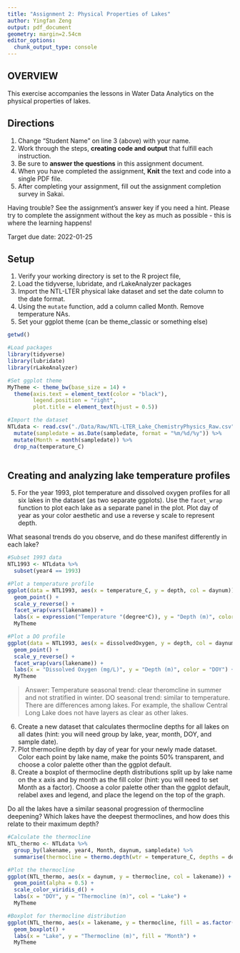 ```yaml
---
title: "Assignment 2: Physical Properties of Lakes"
author: Yingfan Zeng
output: pdf_document
geometry: margin=2.54cm
editor_options: 
  chunk_output_type: console
---
```


## OVERVIEW

This exercise accompanies the lessons in Water Data Analytics on the physical properties of lakes. 

## Directions
1. Change "Student Name" on line 3 (above) with your name.
2. Work through the steps, **creating code and output** that fulfill each instruction.
3. Be sure to **answer the questions** in this assignment document.
4. When you have completed the assignment, **Knit** the text and code into a single PDF file.
5. After completing your assignment, fill out the assignment completion survey in Sakai. 

Having trouble? See the assignment's answer key if you need a hint. Please try to complete the assignment without the key as much as possible - this is where the learning happens!

Target due date: 2022-01-25

## Setup

1. Verify your working directory is set to the R project file, 
2. Load the tidyverse, lubridate, and rLakeAnalyzer packages
3. Import the NTL-LTER physical lake dataset and set the date column to the date format. 
4. Using the `mutate` function, add a column called Month. Remove temperature NAs.
5. Set your ggplot theme (can be theme_classic or something else)

```r
getwd()

#Load packages
library(tidyverse)
library(lubridate)
library(rLakeAnalyzer)

#Set ggplot theme
MyTheme <- theme_bw(base_size = 14) +
  theme(axis.text = element_text(color = "black"),
        legend.position = "right",
        plot.title = element_text(hjust = 0.5))

#Import the dataset
NTLdata <- read.csv("./Data/Raw/NTL-LTER_Lake_ChemistryPhysics_Raw.csv") %>%
  mutate(sampledate = as.Date(sampledate, format = "%m/%d/%y")) %>%
  mutate(Month = month(sampledate)) %>%
  drop_na(temperature_C)
  

```

## Creating and analyzing lake temperature profiles

5. For the year 1993, plot temperature and dissolved oxygen profiles for all six lakes in the dataset (as two separate ggplots). Use the `facet_wrap` function to plot each lake as a separate panel in the plot. Plot day of year as your color aesthetic and use a reverse y scale to represent depth. 

What seasonal trends do you observe, and do these manifest differently in each lake?

```r
#Subset 1993 data
NTL1993 <- NTLdata %>%
  subset(year4 == 1993)

#Plot a temperature profile
ggplot(data = NTL1993, aes(x = temperature_C, y = depth, col = daynum)) +
  geom_point() +
  scale_y_reverse() +
  facet_wrap(vars(lakename)) +
  labs(x = expression("Temperature "(degree*C)), y = "Depth (m)", color = "DOY") +
  MyTheme

#Plot a DO profile
ggplot(data = NTL1993, aes(x = dissolvedOxygen, y = depth, col = daynum)) +
  geom_point() +
  scale_y_reverse() +
  facet_wrap(vars(lakename)) +
  labs(x = "Dissolved Oxygen (mg/L)", y = "Depth (m)", color = "DOY") +
  MyTheme

```
> Answer: 
Temperature seasonal trend: clear theromcline in summer and not stratified in winter.
DO seasonal trend: similar to temperature.
There are differences among lakes. For example, the shallow Central Long Lake does not have layers as clear as other lakes. 


6. Create a new dataset that calculates thermocline depths for all lakes on all dates (hint: you will need group by lake, year, month, DOY, and sample date).
7. Plot thermocline depth by day of year for your newly made dataset. Color each point by lake name, make the points 50% transparent, and choose a color palette other than the ggplot default. 
8. Create a boxplot of thermocline depth distributions split up by lake name on the x axis and by month as the fill color (hint: you will need to set Month as a factor). Choose a color palette other than the ggplot default, relabel axes and legend, and place the legend on the top of the graph.

Do all the lakes have a similar seasonal progression of thermocline deepening? Which lakes have the deepest thermoclines, and how does this relate to their maximum depth? 

```r
#Calculate the thermocline
NTL_thermo <- NTLdata %>%
  group_by(lakename, year4, Month, daynum, sampledate) %>%
  summarise(thermocline = thermo.depth(wtr = temperature_C, depths = depth, seasonal = FALSE))

#Plot the thermocline
ggplot(NTL_thermo, aes(x = daynum, y = thermocline, col = lakename)) +
  geom_point(alpha = 0.5) +
  scale_color_viridis_d() +
  labs(x = "DOY", y = "Thermocline (m)", col = "Lake") +
  MyTheme

#Boxplot for thermocline distribution
ggplot(NTL_thermo, aes(x = lakename, y = thermocline, fill = as.factor(Month))) +
  geom_boxplot() +
  labs(x = "Lake", y = "Thermocline (m)", fill = "Month") +
  MyTheme
  

```

